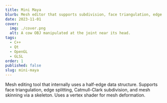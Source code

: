 ```yaml
---
title: Mini Maya
blurb: Mesh editor that supports subdivision, face triangulation, edge splitting, skinning via skeletons, and more.
date: 2023-11-01
cover:
  img: ./cover.png
  alt: A cow OBJ manipulated at the joint near its head.
tags:
  - C++
  - Qt
  - OpenGL
  - GLSL
order: 1
published: false
slug: mini-maya
---
```


Mesh editing tool that internally uses a half-edge data structure. Supports face triangulation, edge splitting, Catmull-Clark subdivision, and mesh skinning via a skeleton. Uses a vertex shader for mesh deformation.